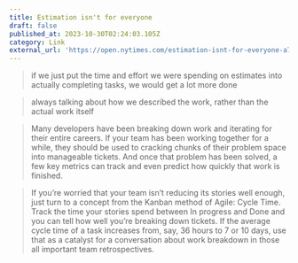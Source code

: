 ```yaml
---
title: Estimation isn't for everyone
draft: false
published_at: 2023-10-30T02:24:03.105Z
category: Link
external_url: 'https://open.nytimes.com/estimation-isnt-for-everyone-a72484f88b27'
---
```


> if we just put the time and effort we were spending on estimates into actually completing tasks, we would get a lot more done

> always talking about how we described the work, rather than the actual work itself

> Many developers have been breaking down work and iterating for their entire careers. If your team has been working together for a while, they should be used to cracking chunks of their problem space into manageable tickets. And once that problem has been solved, a few key metrics can track and even predict how quickly that work is finished.

> If you’re worried that your team isn’t reducing its stories well enough, just turn to a concept from the Kanban method of Agile: Cycle Time. Track the time your stories spend between In progress and Done and you can tell how well you’re breaking down tickets. If the average cycle time of a task increases from, say, 36 hours to 7 or 10 days, use that as a catalyst for a conversation about work breakdown in those all important team retrospectives.
